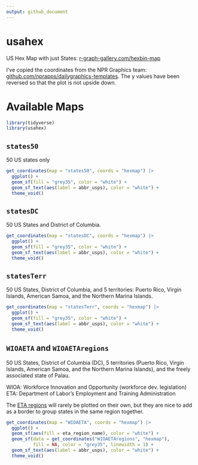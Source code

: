 ```yaml
---
output: github_document
---
```


# usahex

US Hex Map with just States: [r-graph-gallery.com/hexbin-map](https://www.r-graph-gallery.com/hexbin-map)


I've copied the coordinates from the NPR Graphics team: [github.com/nprapps/dailygraphics-templates](https://github.com/nprapps/dailygraphics-templates/blob/master/state_grid_map/index.html). The y values have been reversed so that the plot is not upside down.  


# Available Maps


```r
library(tidyverse)
library(usahex)
```


## `states50`

50 US states only


```r
get_coordinates(map = "states50", coords = "hexmap") |> 
  ggplot() + 
  geom_sf(fill = "grey35", color = "white") + 
  geom_sf_text(aes(label = abbr_usps), color = "white") + 
  theme_void()
```

## `statesDC` 

50 US States and District of Columbia.  

```r
get_coordinates(map = "statesDC", coords = "hexmap") |> 
  ggplot() + 
  geom_sf(fill = "grey35", color = "white") + 
  geom_sf_text(aes(label = abbr_usps), color = "white") + 
  theme_void()
```

## `statesTerr` 

50 US States, District of Columbia, and 5 territories: Puerto Rico, Virgin Islands, American Samoa, and the Northern Marina Islands. 

```r
get_coordinates(map = "statesTerr", coords = "hexmap") |> 
  ggplot() + 
  geom_sf(fill = "grey35", color = "white") + 
  geom_sf_text(aes(label = abbr_usps), color = "white") + 
  theme_void()
```

## `WIOAETA` and `WIOAETAregions` 

50 US States, District of Columbia (DC), 5 territories (Puerto Rico, Virgin Islands, American Samoa, and the Northern Marina Islands), and the freely associated state of Palau. 

WIOA: Workforce Innovation and Opportunity (workforce dev. legislation)  
ETA: Department of Labor's Employment and Training Administration

The [ETA regions](https://www.dol.gov/agencies/eta/regions) will rarely be plotted on their own, but they are nice to add as a border to group states in the same region together.   


```r
get_coordinates(map = "WIOAETA", coords = "hexmap") |> 
  ggplot() + 
  geom_sf(aes(fill = eta_region_name), color = "white") + 
  geom_sf(data = get_coordinates("WIOAETAregions", "hexmap"), 
          fill = NA, color = "grey35", linewidth = 1) + 
  geom_sf_text(aes(label = abbr_usps), color = "white") + 
  theme_void()
```
